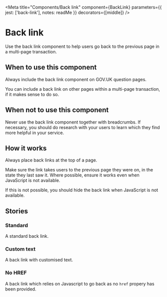 
<Meta
  title="Components/Back link"
  component={BackLink}
  parameters={{
    jest: ['back-link'],
    notes: readMe
  }}
  decorators={[middle]}
/>

# Back link

Use the back link component to help users go back to the previous page in a multi-page transaction.

<Preview withToolbar>
  <Story name="BackLink">
    <BackLink
      className={text('className')}
      href={text('href', '#')}
      id={text('id')}
      text={text('text', 'Back')}
      title={text('title')}
    />
  </Story>
</Preview>

<Props of={BackLink} />

## When to use this component

Always include the back link component on GOV.UK question pages.

You can include a back link on other pages within a multi-page transaction, if it makes sense to do so.


## When not to use this component

Never use the back link component together with breadcrumbs. If necessary, you should do research with your users to learn which they find more helpful in your service.


## How it works

Always place back links at the top of a page.

Make sure the link takes users to the previous page they were on, in the state they last saw it. Where possible, ensure it works even when JavaScript is not available.

If this is not possible, you should hide the back link when JavaScript is not available.

## Stories
### Standard

A standard back link.

<Preview>
  <Story name="Standard">
    <BackLink href="#" />
  </Story>
</Preview>


### Custom text

A back link with customised text.

<Preview>
  <Story name="Custom text">
    <BackLink href="#" text="Yn ôl" />
  </Story>
</Preview>


### No HREF

A back link which relies on Javascript to go back as no `href` propery has been provided.

<Preview>
  <Story name="No HREF">
    <BackLink />
  </Story>
</Preview>